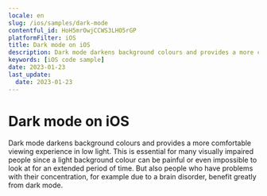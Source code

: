 ```yaml
---
locale: en
slug: /ios/samples/dark-mode
contentful_id: HoH5mrOwjCCWS3LHO5rGP
platformFilter: iOS
title: Dark mode on iOS
description: Dark mode darkens background colours and provides a more comfortable viewing experience in low light.
keywords: [iOS code sample]
date: 2023-01-23
last_update:
  date: 2023-01-23
---
```


# Dark mode on iOS

Dark mode darkens background colours and provides a more comfortable viewing experience in low light. This is essential for many visually impaired people since a light background colour can be painful or even impossible to look at for an extended period of time. But also people who have problems with their concentration, for example due to a brain disorder, benefit greatly from dark mode.

<CodeSample id="screen-dark-mode" locale="en" platform="ios"/>
